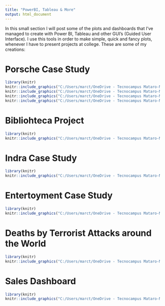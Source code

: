 ```yaml
---
title: "PowerBI, Tableau & More"
output: html_document
---
```

In this small section I will post some of the plots and dashboards that I've managed to create with Power BI, Tableau and other GUI's (Guided User Interface). I use this tools in order to make simple, quick and fancy plots, whenever I have to present projects at college. These are some of my creations: 

# **Porsche Case Study**
```r
library(knitr)
knitr::include_graphics("C:/Users/marct/OneDrive - Tecnocampus Mataro-Maresme/Documentos/CURSOS/PROJECTES/marctotti5.github.io/powerbitableaufotos/porsche1.png")
knitr::include_graphics("C:/Users/marct/OneDrive - Tecnocampus Mataro-Maresme/Documentos/CURSOS/PROJECTES/marctotti5.github.io/powerbitableaufotos/porsche2.png")
knitr::include_graphics("C:/Users/marct/OneDrive - Tecnocampus Mataro-Maresme/Documentos/CURSOS/PROJECTES/marctotti5.github.io/powerbitableaufotos/porsche3.png")
knitr::include_graphics("C:/Users/marct/OneDrive - Tecnocampus Mataro-Maresme/Documentos/CURSOS/PROJECTES/marctotti5.github.io/powerbitableaufotos/porsche4.png")
```


# **Bibliohteca Project**
```r
library(knitr)
knitr::include_graphics("C:/Users/marct/OneDrive - Tecnocampus Mataro-Maresme/Documentos/CURSOS/PROJECTES/marctotti5.github.io/powerbitableaufotos/biblioteca.png")
```


# **Indra Case Study**
```r
library(knitr)
knitr::include_graphics("C:/Users/marct/OneDrive - Tecnocampus Mataro-Maresme/Documentos/CURSOS/PROJECTES/marctotti5.github.io/powerbitableaufotos/indra1.png")
```


# **Entertoyment Case Study**
```r
library(knitr)
knitr::include_graphics("C:/Users/marct/OneDrive - Tecnocampus Mataro-Maresme/Documentos/CURSOS/PROJECTES/marctotti5.github.io/powerbitableaufotos/entertoyment1.png")
```


# **Deaths by Terrorist Attacks around the World**
```r
library(knitr)
knitr::include_graphics("C:/Users/marct/OneDrive - Tecnocampus Mataro-Maresme/Documentos/CURSOS/PROJECTES/marctotti5.github.io/powerbitableaufotos/terrorismo1.png")
```


# **Sales Dashboard**
```r
library(knitr)
knitr::include_graphics("C:/Users/marct/OneDrive - Tecnocampus Mataro-Maresme/Documentos/CURSOS/PROJECTES/marctotti5.github.io/powerbitableaufotos/dashboard1.png")
```

